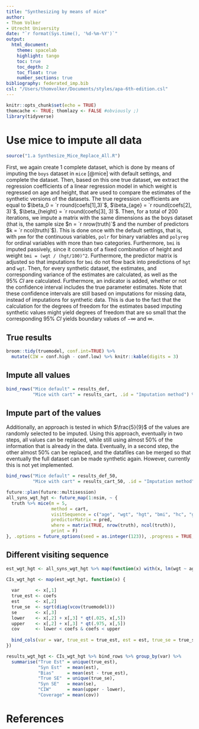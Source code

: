 ```yaml
---
title: "Synthesizing by means of mice"
author:
- Thom Volker
- Utrecht University
date: "`r format(Sys.time(), '%d-%m-%Y')`"
output: 
  html_document:
    theme: spacelab
    highlight: tango
    toc: true
    toc_depth: 2
    toc_float: true
    number_sections: true
bibliography: federated_imp.bib
csl: "/Users/thomvolker/Documents/styles/apa-6th-edition.csl"
---
```


```r
knitr::opts_chunk$set(echo = TRUE)
thomcache <- TRUE; thomlazy <- FALSE #obviously ;)
library(tidyverse)
```

# Use mice to impute all data

```r
source("1.a Synthesize_Mice_Replace_All.R")
```

First, we again create 1 complete dataset, which is done by means of imputing the `boys` dataset in `mice` [@mice] with default settings, and complete the dataset. Then, based on this one true dataset, we extract the regression coefficients of a linear regression model in which weight is regressed on age and height, that are used to compare the estimates of the synthetic versions of the datasets. The true regression coefficients are equal to $\beta_0 = `r round(coefs[1],3)`$, $\beta_{age} = `r round(coefs[2], 3)`$, $\beta_{height} = `r round(coefs[3], 3)`$. Then, for a total of 200 iterations, we impute a matrix with the same dimensions as the boys dataset (that is, the sample size $n = `r nrow(truth)`$ and the number of predictors $k = `r ncol(truth)`$). This is done once with the default settings, that is, with `pmm` for the continuous variables, `polr` for binary variables and `polyreg` for ordinal variables with more than two categories. Furthermore, `bmi` is imputed passively, since it consists of a fixed combination of height and weight `bmi = (wgt / (hgt/100)^2`. Furthermore, the predictor matrix is adjusted so that imputations for `bmi` do not flow back into predictions of `hgt` and `wgt`. Then, for every synthetic dataset, the estimates, and corresponding variance of the estimates are calculated, as well as the $95\%~CI$ are calculated. Furthermore, an indicator is added, whether or not the confidence interval includes the true parameter estimates. Note that these confidence intervals are still based on imputations for missing data, instead of imputations for synthetic data. This is due to the fact that the calculation for the degrees of freedom for the estimates based imputing synthetic values might yield degrees of freedom that are so small that the corresponding $95\% ~ CI$ yields boundary values of $-\infty$ and $\infty$. 

## True results
```r
broom::tidy(truemodel, conf.int=TRUE) %>%
  mutate(CIW = conf.high - conf.low) %>% knitr::kable(digits = 3)
```

## Impute all values

```r
bind_rows("Mice default" = results_def,
          "Mice with cart" = results_cart, .id = "Imputation method") %>% knitr::kable(digits = 3)
```

## Impute part of the values

Additionally, an approach is tested in which $\frac{5}{9}$ of the values are randomly selected to be imputed. Using this approach, eventually in two steps, all values can be replaced, while still using almost 50% of the information that is already in the data. Eventually, in a second step, the other almost 50% can be replaced, and the datafiles can be merged so that eventually the full dataset can be made synthetic again. However, currently this is not yet implemented.

```r
bind_rows("Mice default" = results_def_50,
          "Mice with cart" = results_cart_50, .id = "Imputation method") %>% knitr::kable(digits = 3)
```


```r
future::plan(future::multisession)
all_syns_wgt_hgt <- future_map(1:nsim, ~ {
  truth %>% mice(m = 5, 
                 method = cart,
                 visitSequence = c("age", "wgt", "hgt", "bmi", "hc", "gen", "phb", "tv", "reg"),
                 predictorMatrix = pred,
                 where = matrix(TRUE, nrow(truth), ncol(truth)),
                 print = F)
}, .options = future_options(seed = as.integer(123)), .progress = TRUE, .id = "syn")
```


## Different visiting sequence


```r
est_wgt_hgt <- all_syns_wgt_hgt %>% map(function(x) with(x, lm(wgt ~ age + hgt)) %>% pool %>% summary)

CIs_wgt_hgt <- map(est_wgt_hgt, function(x) {
  
  var      <- x[,1]
  true_est <- coefs
  est      <- x[,2]
  true_se  <- sqrt(diag(vcov(truemodel)))
  se       <- x[,3]
  lower    <- x[,2] + x[,3] * qt(.025, x[,5])
  upper    <- x[,2] + x[,3] * qt(.975, x[,5])
  cov      <- lower < coefs & coefs < upper
  
  bind_cols(var = var, true_est = true_est, est = est, true_se = true_se, se = se, lower = lower, upper = upper, cov = cov)
})

results_wgt_hgt <- CIs_wgt_hgt %>% bind_rows %>% group_by(var) %>%
  summarise("True Est" = unique(true_est),
            "Syn Est"  = mean(est),
            "Bias"     = mean(est - true_est),
            "True SE"  = unique(true_se),
            "Syn SE"   = mean(se),
            "CIW"      = mean(upper - lower),
            "Coverage" = mean(cov))

```
# References

